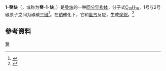 {{Chembox
| verifiedrevid = 396324541
| Name = 1-Decyne
| ImageFile1 = 1-Decyne.svg
| ImageSize1 = 300px
| IUPACName = Dec-1-yne
| OtherNames = 1-Decyne
|Section1={{Chembox Identifiers
| ChemSpiderID_Ref = {{chemspidercite|correct|chemspider}}
| ChemSpiderID = 12456
| InChI = 1/C10H18/c1-3-5-7-9-10-8-6-4-2/h1H,4-10H2,2H3
| InChIKey = ILLHQJIJCRNRCJ-UHFFFAOYAE 
| StdInChI = 1S/C10H18/c1-3-5-7-9-10-8-6-4-2/h1H,4-10H2,2H3
| StdInChIKey = ILLHQJIJCRNRCJ-UHFFFAOYSA-N 
| CASNo_Ref = {{cascite|correct|CAS}}
| CASNo = 764-93-2
| PubChem = 12997
| EC_number = 212-132-8
| UNII = ULR28GD98Q
| SMILES = C(#C)CCCCCCCC
}}
|Section2={{Chembox Properties
| C=10 | H=18
| Appearance = 无色液体
| Density = 0.767 g/cm<sup>3</sup>
| MeltingPtC = -44
| BoilingPtC = 174
| RefractIndex = 1.426–1.428
 }}
|Section7={{Chembox Hazards
| ExternalSDS = [http://msds.chem.ox.ac.uk/DE/1-decyne.html External MSDS]
| EUClass = 
| NFPA-H = 
| NFPA-F = 
| NFPA-R = 
| GHSPictograms = {{GHS02}}{{GHS05}}{{GHS07}}{{GHS09}}
| GHSSignalWord = Danger
| HPhrases = {{H-phrases|226|315|318|335|400|410}}
| PPhrases = {{P-phrases|210|233|240|241|242|243|261|264|271|273|280|302+352|303+361+353|304+340|305+351+338|310|312|321|332+313|362|370+378|391|403+233|403+235|405|501}}
| FlashPtC = 48
| AutoignitionPtC = 
 }}
|Section8={{Chembox Related
| OtherFunction_label = [[Alkyne|Alkyne]]s
| OtherFunction = Octyne<br />Nonyne<br />Undecyne<br />Dodecyne
| OtherCompounds = [[癸烷|癸烷]]<br />[[癸醇|癸醇]]<br />[[癸烯|癸烯]]
  }}
}}

'''1-癸炔'''（{{lang-en|1-Decyne}}，或称为'''癸-1-炔'''，{{lang|en|Dec-1-yne}}）是[[癸炔|癸炔]]的一种[[同分异构体|同分异构体]]，分子式[[C10H18|C<sub>10</sub>H<sub>18</sub>]]，1号与2号碳原子之间为碳碳[[三键|三键]]<ref>{{cite web | url = http://chemicalland21.com/industrialchem/organic/1-DECYNE.htm | title = 1-Decyne | publisher = chemicalland21.com | accessdate = 2020-08-18 | archive-date = 2012-03-13 | archive-url = https://web.archive.org/web/20120313030919/http://chemicalland21.com/industrialchem/organic/1-DECYNE.htm | dead-url = no }}</ref>。在[[铂|铂]]催化下，它和[[氢气|氢气]]反应，生成[[癸烷|癸烷]]。<ref>{{cite journal|journal=RSC Advances|volume=2|issue=8|language=en|issn=2046-2069|date=2012|pages=3477|doi=10.1039/c2ra01097f|url=http://xlink.rsc.org/?DOI=c2ra01097f|title=Controlled hydrogenation of aromatic compounds by platinum nanowire catalysts|accessdate=2021-11-16|author=Zhiqiang Guo, Lei Hu, Hsiao-hua Yu, Xueqin Cao, Hongwei Gu}}</ref>

== 參考資料 ==
{{Reflist}}

{{炔烃}}
{{有机化合物小作品}}
[[Category:炔烃|癸]]